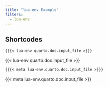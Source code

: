 ```yaml
---
title: "lua-env Example"
filters:
  - lua-env
---
```


## Shortcodes

```markdown
{{{< lua-env quarto.doc.input_file >}}}
```

{{< lua-env quarto.doc.input_file >}}

```markdown
{{{< meta lua-env.quarto.doc.input_file >}}}
```

{{< meta lua-env.quarto.doc.input_file >}}
